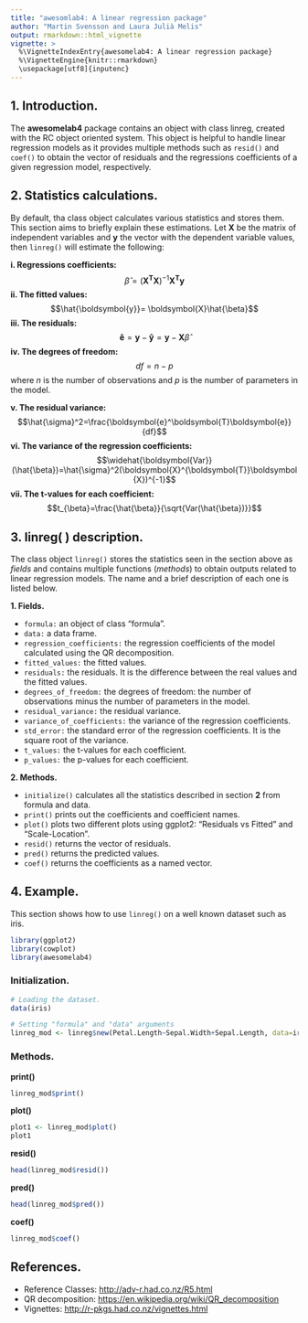```yaml
---
title: "awesomlab4: A linear regression package"
author: "Martin Svensson and Laura Julià Melis"
output: rmarkdown::html_vignette
vignette: >
  %\VignetteIndexEntry{awesomelab4: A linear regression package}
  %\VignetteEngine{knitr::rmarkdown}
  \usepackage[utf8]{inputenc}
---
```


## 1. Introduction.
The **awesomelab4** package contains an object with class linreg, created with the RC object oriented system. This object is helpful to handle linear regression models as it provides multiple methods such as `resid()` and `coef()` to obtain the vector of residuals and the regressions coefficients of a given regression model, respectively.

## 2. Statistics calculations. 
By default, tha class object calculates various statistics and stores them. This section aims to briefly explain these estimations. Let $\boldsymbol{X}$ be the matrix of independent variables and $\boldsymbol{y}$ the vector with the dependent variable values, then `linreg()` will estimate the following:

**i. Regressions coefficients:**
$$\hat{\beta}=(\boldsymbol{X}^{\boldsymbol{T}}\boldsymbol{X})^{-1} \boldsymbol{X}^{\boldsymbol{T}}\boldsymbol{y}$$
**ii. The fitted values:**
$$\hat{\boldsymbol{y}}= \boldsymbol{X}\hat{\beta}$$
**iii. The residuals:**
$$\boldsymbol{\hat{e}}= \boldsymbol{y}-\boldsymbol{\hat{y}}= \boldsymbol{y}- \boldsymbol{X}\hat{\beta}$$
**iv. The degrees of freedom:**
$$df=n-p$$
where $n$ is the number of observations and $p$ is the number of parameters in the model.

**v. The residual variance:**
$$\hat{\sigma}^2=\frac{\boldsymbol{e}^\boldsymbol{T}\boldsymbol{e}}{df}$$
**vi. The variance of the regression coefficients:**
$$\widehat{\boldsymbol{Var}}(\hat{\beta})=\hat{\sigma}^2(\boldsymbol{X}^{\boldsymbol{T}}\boldsymbol{X})^{-1}$$
**vii. The t-values for each coefficient:**
$$t_{\beta}=\frac{\hat{\beta}}{\sqrt{Var(\hat{\beta})}}$$

## 3. linreg( ) description.
The class object `linreg()` stores the statistics seen in the section above as *fields* and contains multiple functions (*methods*) to obtain outputs related to linear regression models. The name and a brief description of each one is listed below. 

**1. Fields.**
 
  - `formula:` an object of class "formula".
  - `data:` a data frame.
  - `regression_coefficients:` the regression coefficients of the model calculated using the QR decomposition.
  - `fitted_values:` the fitted values.
  - `residuals:` the residuals. It is the difference between the real values and the fitted values.
  - `degrees_of_freedom:` the degrees of freedom: the number of observations minus the number of parameters in the model.
  - `residual_variance:` the residual variance. 
  - `variance_of_coefficients:` the variance of the regression coefficients.
  - `std_error:` the standard error of the regression coefficients. It is the square root of the variance.
  - `t_values:` the t-values for each coefficient.
  - `p_values:` the p-values for each coefficient.

**2. Methods.**
 
  - `initialize()` calculates all the statistics described in section **2** from formula and data.
  - `print()` prints out the coefficients and coefficient names.
  - `plot()` plots two different plots using ggplot2: "Residuals vs Fitted" and "Scale-Location".
  - `resid()` returns the vector of residuals.
  - `pred()` returns the predicted values.
  - `coef()` returns the coefficients as a named vector.

## 4. Example.
This section shows how to use `linreg()` on a well known dataset such as iris.
```r
library(ggplot2)
library(cowplot)
library(awesomelab4)
```

### Initialization.
```r
# Loading the dataset.
data(iris) 

# Setting "formula" and "data" arguments
linreg_mod <- linreg$new(Petal.Length~Sepal.Width+Sepal.Length, data=iris)
```

### Methods.
**print()**
```r
linreg_mod$print()
```

**plot()**
```r
plot1 <- linreg_mod$plot()
plot1
```

**resid()**
```r
head(linreg_mod$resid())
```

**pred()**
```r
head(linreg_mod$pred())
```

**coef()**
```r
linreg_mod$coef()
```

## References.
* Reference Classes: <http://adv-r.had.co.nz/R5.html>
* QR decomposition: <https://en.wikipedia.org/wiki/QR_decomposition>
* Vignettes: <http://r-pkgs.had.co.nz/vignettes.html>
